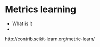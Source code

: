 # Metrics learning {#sec:metricslearning}

- What is it
- 

http://contrib.scikit-learn.org/metric-learn/
